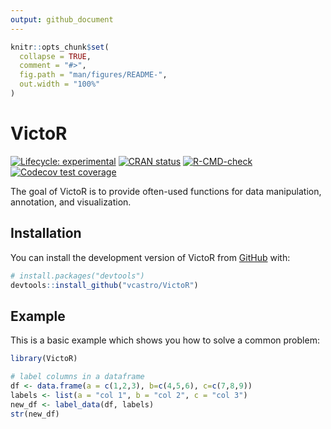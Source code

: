 ```yaml
---
output: github_document
---
```


<!-- README.md is generated from README.Rmd. Please edit that file -->

```r
knitr::opts_chunk$set(
  collapse = TRUE,
  comment = "#>",
  fig.path = "man/figures/README-",
  out.width = "100%"
)
```

# VictoR

<!-- badges: start -->
[![Lifecycle: experimental](https://img.shields.io/badge/lifecycle-experimental-orange.svg)](https://lifecycle.r-lib.org/articles/stages.html#experimental)
[![CRAN status](https://www.r-pkg.org/badges/version/VictoR)](https://CRAN.R-project.org/package=VictoR)
[![R-CMD-check](https://github.com/vcastro/VictoR/actions/workflows/R-CMD-check.yaml/badge.svg)](https://github.com/vcastro/VictoR/actions/workflows/R-CMD-check.yaml)
[![Codecov test coverage](https://codecov.io/gh/vcastro/VictoR/branch/main/graph/badge.svg)](https://app.codecov.io/gh/vcastro/VictoR?branch=main)
<!-- badges: end -->

The goal of VictoR is to provide often-used functions for data manipulation, annotation, and visualization.

## Installation

You can install the development version of VictoR from [GitHub](https://github.com/) with:

``` r
# install.packages("devtools")
devtools::install_github("vcastro/VictoR")
```

## Example

This is a basic example which shows you how to solve a common problem:

```r
library(VictoR)

# label columns in a dataframe
df <- data.frame(a = c(1,2,3), b=c(4,5,6), c=c(7,8,9))
labels <- list(a = "col 1", b = "col 2", c = "col 3")
new_df <- label_data(df, labels)
str(new_df)
```

